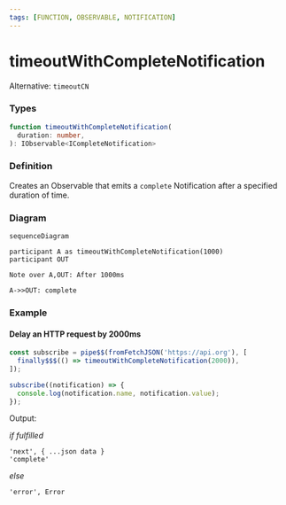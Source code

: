 ```yaml
---
tags: [FUNCTION, OBSERVABLE, NOTIFICATION]
---
```


# timeoutWithCompleteNotification

Alternative: `timeoutCN`

### Types

```ts
function timeoutWithCompleteNotification(
  duration: number,
): IObservable<ICompleteNotification>
```

### Definition

Creates an Observable that emits a `complete` Notification after a specified duration of time.

### Diagram

```mermaid
sequenceDiagram

participant A as timeoutWithCompleteNotification(1000)
participant OUT

Note over A,OUT: After 1000ms

A->>OUT: complete
```

### Example

#### Delay an HTTP request by 2000ms

```ts
const subscribe = pipe$$(fromFetchJSON('https://api.org'), [
  finally$$$(() => timeoutWithCompleteNotification(2000)),
]);

subscribe((notification) => {
  console.log(notification.name, notification.value);
});
```

Output:

*if fulfilled*

```text
'next', { ...json data }
'complete'
```

*else*

```text
'error', Error
```
